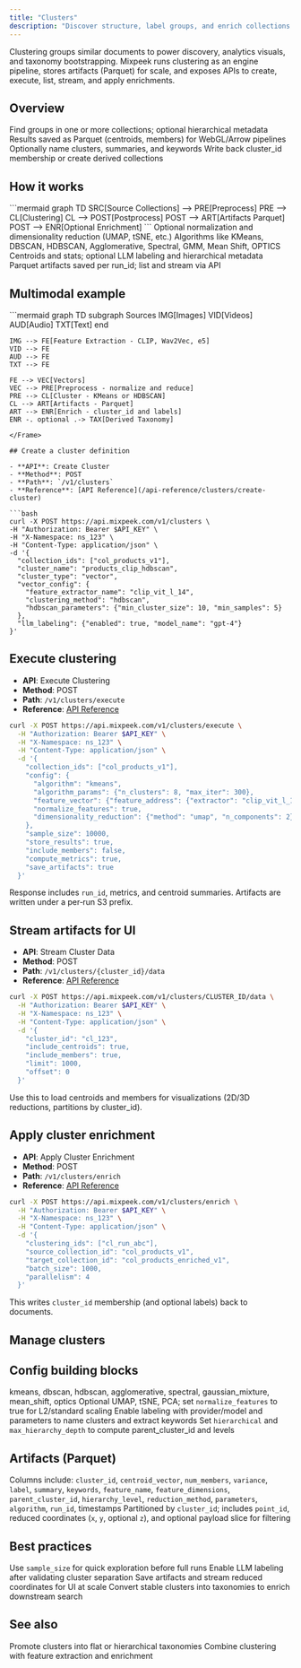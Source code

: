 ```yaml
---
title: "Clusters"
description: "Discover structure, label groups, and enrich collections with clustering"
---
```


<Note>
  Clustering groups similar documents to power discovery, analytics visuals, and taxonomy bootstrapping. Mixpeek runs clustering as an engine pipeline, stores artifacts (Parquet) for scale, and exposes APIs to create, execute, list, stream, and apply enrichments.
</Note>

## Overview

<CardGroup cols={2}>
  <Card title="Structure Discovery" icon="diagram-project">
    Find groups in one or more collections; optional hierarchical metadata
  </Card>
  
  <Card title="Artifacts & Scale" icon="box-archive">
    Results saved as Parquet (centroids, members) for WebGL/Arrow pipelines
  </Card>
  
  <Card title="LLM Labeling" icon="wand-magic-sparkles">
    Optionally name clusters, summaries, and keywords
  </Card>
  
  <Card title="Enrichment" icon="plus">
    Write back cluster_id membership or create derived collections
  </Card>
</CardGroup>

## How it works

<Frame>
  ```mermaid
  graph TD
    SRC[Source Collections] --> PRE[Preprocess]
    PRE --> CL[Clustering]
    CL --> POST[Postprocess]
    POST --> ART[Artifacts Parquet]
    POST --> ENR[Optional Enrichment]
  ```
</Frame>

<Steps>
  <Step title="Preprocess">
    Optional normalization and dimensionality reduction (UMAP, tSNE, etc.)
  </Step>
  <Step title="Cluster">
    Algorithms like KMeans, DBSCAN, HDBSCAN, Agglomerative, Spectral, GMM, Mean Shift, OPTICS
  </Step>
  <Step title="Postprocess">
    Centroids and stats; optional LLM labeling and hierarchical metadata
  </Step>
  <Step title="Persist">
    Parquet artifacts saved per run_id; list and stream via API
  </Step>
</Steps>

## Multimodal example

<Frame>
  ```mermaid
  graph TD
    subgraph Sources
      IMG[Images]
      VID[Videos]
      AUD[Audio]
      TXT[Text]
    end

    IMG --> FE[Feature Extraction - CLIP, Wav2Vec, e5]
    VID --> FE
    AUD --> FE
    TXT --> FE

    FE --> VEC[Vectors]
    VEC --> PRE[Preprocess - normalize and reduce]
    PRE --> CL[Cluster - KMeans or HDBSCAN]
    CL --> ART[Artifacts - Parquet]
    ART --> ENR[Enrich - cluster_id and labels]
    ENR -. optional .-> TAX[Derived Taxonomy]
  ```
</Frame>

## Create a cluster definition

- **API**: Create Cluster
- **Method**: POST
- **Path**: `/v1/clusters`
- **Reference**: [API Reference](/api-reference/clusters/create-cluster)

```bash
curl -X POST https://api.mixpeek.com/v1/clusters \
  -H "Authorization: Bearer $API_KEY" \
  -H "X-Namespace: ns_123" \
  -H "Content-Type: application/json" \
  -d '{
    "collection_ids": ["col_products_v1"],
    "cluster_name": "products_clip_hdbscan",
    "cluster_type": "vector",
    "vector_config": {
      "feature_extractor_name": "clip_vit_l_14",
      "clustering_method": "hdbscan",
      "hdbscan_parameters": {"min_cluster_size": 10, "min_samples": 5}
    },
    "llm_labeling": {"enabled": true, "model_name": "gpt-4"}
  }'
```

## Execute clustering

- **API**: Execute Clustering
- **Method**: POST
- **Path**: `/v1/clusters/execute`
- **Reference**: [API Reference](/api-reference/clusters/execute-clustering)

```bash
curl -X POST https://api.mixpeek.com/v1/clusters/execute \
  -H "Authorization: Bearer $API_KEY" \
  -H "X-Namespace: ns_123" \
  -H "Content-Type: application/json" \
  -d '{
    "collection_ids": ["col_products_v1"],
    "config": {
      "algorithm": "kmeans",
      "algorithm_params": {"n_clusters": 8, "max_iter": 300},
      "feature_vector": {"feature_address": {"extractor": "clip_vit_l_14", "version": "1.0.0"}},
      "normalize_features": true,
      "dimensionality_reduction": {"method": "umap", "n_components": 2}
    },
    "sample_size": 10000,
    "store_results": true,
    "include_members": false,
    "compute_metrics": true,
    "save_artifacts": true
  }'
```

Response includes `run_id`, metrics, and centroid summaries. Artifacts are written under a per‑run S3 prefix.

## Stream artifacts for UI

- **API**: Stream Cluster Data
- **Method**: POST
- **Path**: `/v1/clusters/{cluster_id}/data`
- **Reference**: [API Reference](/api-reference/clusters/stream-cluster-data)

```bash
curl -X POST https://api.mixpeek.com/v1/clusters/CLUSTER_ID/data \
  -H "Authorization: Bearer $API_KEY" \
  -H "X-Namespace: ns_123" \
  -H "Content-Type: application/json" \
  -d '{
    "cluster_id": "cl_123",
    "include_centroids": true,
    "include_members": true,
    "limit": 1000,
    "offset": 0
  }'
```

Use this to load centroids and members for visualizations (2D/3D reductions, partitions by cluster_id).

## Apply cluster enrichment

- **API**: Apply Cluster Enrichment
- **Method**: POST
- **Path**: `/v1/clusters/enrich`
- **Reference**: [API Reference](/api-reference/clusters/apply-cluster-enrichment)

```bash
curl -X POST https://api.mixpeek.com/v1/clusters/enrich \
  -H "Authorization: Bearer $API_KEY" \
  -H "X-Namespace: ns_123" \
  -H "Content-Type: application/json" \
  -d '{
    "clustering_ids": ["cl_run_abc"],
    "source_collection_id": "col_products_v1",
    "target_collection_id": "col_products_enriched_v1",
    "batch_size": 1000,
    "parallelism": 4
  }'
```

This writes `cluster_id` membership (and optional labels) back to documents.

## Manage clusters

<CardGroup cols={2}>
  <Card title="Get Cluster" icon="magnifying-glass" href="/api-reference/clusters/get-cluster" />
  <Card title="List Clusters" icon="list" href="/api-reference/clusters/list-clusters" />
  <Card title="Delete Cluster" icon="trash" href="/api-reference/clusters/delete-cluster" />
  <Card title="Get Artifacts" icon="box-open" href="/api-reference/clusters/get-cluster-artifacts" />
  <Card title="Submit Job" icon="paper-plane" href="/api-reference/clusters/submit-clustering-job" />
</CardGroup>

## Config building blocks

<Tabs>
  <Tab title="Algorithms">
    kmeans, dbscan, hdbscan, agglomerative, spectral, gaussian_mixture, mean_shift, optics
  </Tab>
  
  <Tab title="Reduction & Normalization">
    Optional UMAP, tSNE, PCA; set <code>normalize_features</code> to true for L2/standard scaling
  </Tab>
  
  <Tab title="LLM Labeling">
    Enable labeling with provider/model and parameters to name clusters and extract keywords
  </Tab>
  
  <Tab title="Hierarchy">
    Set <code>hierarchical</code> and <code>max_hierarchy_depth</code> to compute parent_cluster_id and levels
  </Tab>
</Tabs>

## Artifacts (Parquet)

<AccordionGroup>
  <Accordion title="Centroids dataset" icon="bullseye">
    Columns include: <code>cluster_id</code>, <code>centroid_vector</code>, <code>num_members</code>, <code>variance</code>, <code>label</code>, <code>summary</code>, <code>keywords</code>, <code>feature_name</code>, <code>feature_dimensions</code>, <code>parent_cluster_id</code>, <code>hierarchy_level</code>, <code>reduction_method</code>, <code>parameters</code>, <code>algorithm</code>, <code>run_id</code>, timestamps
  </Accordion>
  <Accordion title="Members dataset" icon="users">
    Partitioned by <code>cluster_id</code>; includes <code>point_id</code>, reduced coordinates (<code>x</code>, <code>y</code>, optional <code>z</code>), and optional payload slice for filtering
  </Accordion>
</AccordionGroup>

## Best practices

<Steps>
  <Step title="Start with samples">
    Use <code>sample_size</code> for quick exploration before full runs
  </Step>
  <Step title="Label pragmatically">
    Enable LLM labeling after validating cluster separation
  </Step>
  <Step title="Persist visuals">
    Save artifacts and stream reduced coordinates for UI at scale
  </Step>
  <Step title="Close the loop">
    Convert stable clusters into taxonomies to enrich downstream search
  </Step>
</Steps>

## See also

<CardGroup cols={2}>
  <Card title="Taxonomies" icon="sitemap" href="/enrichment/taxonomies">
    Promote clusters into flat or hierarchical taxonomies
  </Card>
  
  <Card title="Pipelines & Workflows" icon="diagram-project" href="/processing/pipelines">
    Combine clustering with feature extraction and enrichment
  </Card>
</CardGroup>
